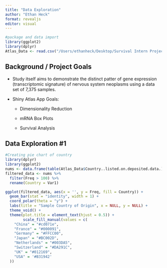 ```yaml
---
title: "Data Exploration"
author: "Ethan Heck"
format: revealjs
editor: visual
---
```


```r
#package and data import
library(ggplot2)
library(dplyr)
Atlas_Data <- read.csv("/Users/ethanheck/Desktop/Survival Intern Project/Survival/atlas/atlas-data/Atlas_Data.csv")
```

## Background / Project Goals

-   Study itself aims to demonstrate the distinct patter of gene expression (transcriptomic signature) of nervous system neoplasms using a data set of 7,375 samples.

-   Shiny Atlas App Goals:

    -   Dimensionality Reduction

    -   mRNA Box Plots

    -   Survival Analysis

## Data Exploration #1

```r
#Creating pie chart of country
library(dplyr)
library(ggplot2)
nums <- data.frame(table(Atlas_Data$Country..listed.on.deposited.data.))
filtered_data <- nums %>%
  filter(Freq > 100) %>%
  rename(Country = Var1)

ggplot(filtered_data, aes(x = '', y = Freq, fill = Country)) +
  geom_bar(stat = "identity", width = 1) +
  coord_polar(theta = "y") +
  labs(title = "Sample Country of Origin", x = NULL, y = NULL) +
  theme_void() +
  theme(plot.title = element_text(hjust = 0.5)) + 
        scale_fill_manual(values = c(
    "China" = "#cd071e",
    "France" = "#000091",
    "Germany" = "#FFCC00",
    "Japan" = "#BC002D",
    "Netherlands" = "#003DA5",
    "Switzerland" = "#DA291C",
    "UK" = "#012169",
    "USA" = '#B31942'
  ))

```

## 
